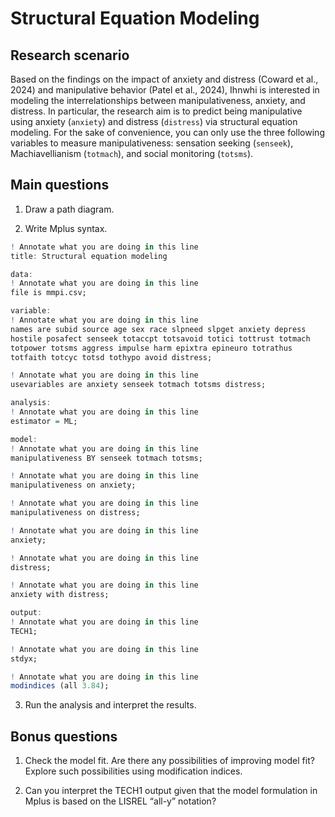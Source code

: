 # Structural Equation Modeling

## Research scenario

Based on the findings on the impact of anxiety and distress (Coward et al., 2024) and manipulative behavior (Patel et al., 2024), Ihnwhi is interested in modeling the interrelationships between manipulativeness, anxiety, and distress. In particular, the research aim is to predict being manipulative using anxiety (`anxiety`) and distress (`distress`) via structural equation modeling. For the sake of convenience, you can only use the three following variables to measure manipulativeness: sensation seeking (`senseek`), Machiavellianism (`totmach`), and social monitoring (`totsms`).

## Main questions

1. Draw a path diagram.

2. Write Mplus syntax.

```r
! Annotate what you are doing in this line
title: Structural equation modeling

data:
! Annotate what you are doing in this line
file is mmpi.csv;

variable:
! Annotate what you are doing in this line
names are subid source age sex race slpneed slpget anxiety depress
hostile posafect senseek totaccpt totsavoid totici tottrust totmach
totpower totsms aggress impulse harm epixtra epineuro totrathus
totfaith totcyc totsd tothypo avoid distress;

! Annotate what you are doing in this line
usevariables are anxiety senseek totmach totsms distress;

analysis:
! Annotate what you are doing in this line
estimator = ML;

model:
! Annotate what you are doing in this line
manipulativeness BY senseek totmach totsms;

! Annotate what you are doing in this line
manipulativeness on anxiety;

! Annotate what you are doing in this line
manipulativeness on distress;

! Annotate what you are doing in this line
anxiety;

! Annotate what you are doing in this line
distress;

! Annotate what you are doing in this line
anxiety with distress;

output:
! Annotate what you are doing in this line
TECH1;

! Annotate what you are doing in this line
stdyx;

! Annotate what you are doing in this line
modindices (all 3.84);
```

3. Run the analysis and interpret the results.

## Bonus questions

1. Check the model fit. Are there any possibilities of improving model fit? Explore such possibilities using modification indices.

2. Can you interpret the TECH1 output given that the model formulation in Mplus is based on the LISREL "all-y" notation?

